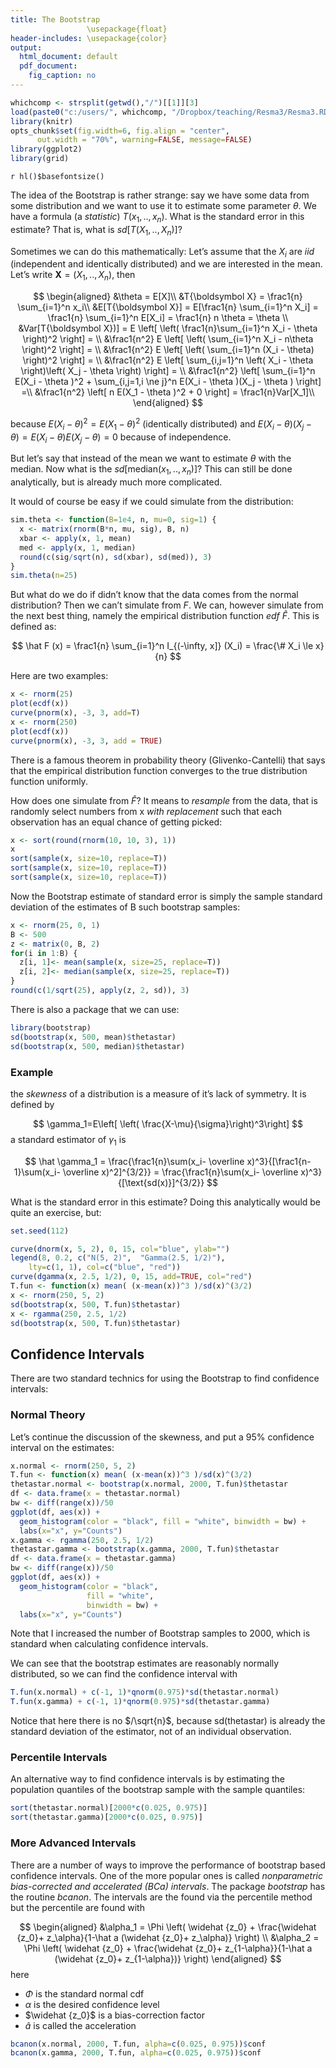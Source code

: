 ```yaml
---
title: The Bootstrap
                 \usepackage{float}
header-includes: \usepackage{color}
output:
  html_document: default
  pdf_document:
    fig_caption: no
---
```

<style>
table, th, td { text-align:right; }
th, td {padding: 10px;}
</style>

```r
whichcomp <- strsplit(getwd(),"/")[[1]][3]
load(paste0("c:/users/", whichcomp, "/Dropbox/teaching/Resma3/Resma3.RData"))
library(knitr)
opts_chunk$set(fig.width=6, fig.align = "center", 
      out.width = "70%", warning=FALSE, message=FALSE)
library(ggplot2)
library(grid)
```
`r hl()$basefontsize()`


The idea of the Bootstrap is rather strange: say we have some data from some distribution and we want to use it to estimate some parameter $\theta$. We have a formula (a *statistic*) $T(x_1, .. , x_n)$. What is the standard error in this estimate? That is, what is $sd[T(X_1, .. , X_n)]$?

Sometimes we can do this mathematically: Let's assume that the $X_i$ are *iid* (independent and identically distributed) and we are interested in the mean. Let's write ${\boldsymbol X}=(X_1, .. , X_n)$, then

$$
\begin{aligned}
&\theta    = E[X]\\
&T{\boldsymbol X}    = \frac1{n} \sum_{i=1}^n x_i\\
&E[T{\boldsymbol X}] = E[\frac1{n} \sum_{i=1}^n X_i] = \frac1{n} \sum_{i=1}^n E[X_i] = \frac1{n} n \theta = \theta \\
&Var[T{\boldsymbol X})]  = E \left[ \left( \frac1{n}\sum_{i=1}^n X_i - \theta \right)^2  \right] = \\
&\frac1{n^2} E \left[ \left( \sum_{i=1}^n X_i - n\theta \right)^2  \right] = \\
&\frac1{n^2} E \left[  \left(  \sum_{i=1}^n (X_i - \theta) \right)^2  \right] = \\
&\frac1{n^2} E \left[ \sum_{i,j=1}^n \left(  X_i - \theta \right)\left(  X_j - \theta \right)  \right] = \\
&\frac1{n^2} \left[ \sum_{i=1}^n E(X_i - \theta )^2 + \sum_{i,j=1,i \ne j}^n E(X_i - \theta )(X_j - \theta )  \right] =\\
&\frac1{n^2} \left[ n E(X_1 - \theta )^2 + 0  \right] = \frac1{n}Var[X_1]\\
\end{aligned}
$$

because $E(X_i - \theta )^2 =E(X_1 - \theta )^2$ (identically distributed) and $E(X_i - \theta )(X_j - \theta )=E(X_i - \theta )E(X_j - \theta )=0$ because of independence.

But let's say that instead of the mean we want to estimate $\theta$ with the median. Now what is the $sd[\text{median}(x_1,..,x_n)]$? This can still be done analytically, but is already much more complicated. 

It would of course be easy if we could simulate from the distribution:

```r
sim.theta <- function(B=1e4, n, mu=0, sig=1) {
  x <- matrix(rnorm(B*n, mu, sig), B, n)
  xbar <- apply(x, 1, mean)
  med <- apply(x, 1, median)
  round(c(sig/sqrt(n), sd(xbar), sd(med)), 3)
}
sim.theta(n=25)
```

But what do we do if didn't know that the data comes from the normal distribution? Then we can't simulate from $F$. We can, however simulate from the next best thing, namely the empirical distribution function *edf* $\hat F$. This is defined as:

$$
\hat F (x) = \frac1{n} \sum_{i=1}^n I_{(-\infty, x]} (X_i) = \frac{\#  X_i \le x}{n}
$$
 
 Here are two examples:
 
```r
x <- rnorm(25)
plot(ecdf(x))
curve(pnorm(x), -3, 3, add=T)
x <- rnorm(250)
plot(ecdf(x))
curve(pnorm(x), -3, 3, add = TRUE)
```
 
There is a famous theorem in probability theory (Glivenko-Cantelli) that says that the empirical distribution function converges to the true distribution function uniformly. 
 
How does one simulate from $\hat F$? It means to *resample* from the data, that is randomly select numbers from x *with replacement* such that each observation has an equal chance of getting picked:

```r
x <- sort(round(rnorm(10, 10, 3), 1))
x
sort(sample(x, size=10, replace=T))
sort(sample(x, size=10, replace=T))
sort(sample(x, size=10, replace=T))
```

Now the Bootstrap estimate of standard error is simply the sample standard deviation of the estimates of B such bootstrap samples:

```r
x <- rnorm(25, 0, 1)
B <- 500
z <- matrix(0, B, 2)
for(i in 1:B) {
  z[i, 1]<- mean(sample(x, size=25, replace=T))
  z[i, 2]<- median(sample(x, size=25, replace=T))
}
round(c(1/sqrt(25), apply(z, 2, sd)), 3)
```

There is also a package that we can use:

```r
library(bootstrap)
sd(bootstrap(x, 500, mean)$thetastar)
sd(bootstrap(x, 500, median)$thetastar)
```

### Example 

the *skewness* of a distribution is a measure of it's lack of symmetry. It is defined by

$$
\gamma_1=E\left[ \left( \frac{X-\mu}{\sigma}\right)^3\right]
$$
a standard estimator of $\gamma_1$ is

$$
\hat \gamma_1 = \frac{\frac1{n}\sum(x_i- \overline x)^3}{[\frac1{n-1}\sum(x_i- \overline x)^2]^{3/2}} = \frac{\frac1{n}\sum(x_i- \overline x)^3}{[\text{sd(x)}]^{3/2}}
$$

What is the standard error in this estimate? Doing this analytically would be quite an exercise, but:

```r
set.seed(112)
```


```r
curve(dnorm(x, 5, 2), 0, 15, col="blue", ylab="") 
legend(8, 0.2, c("N(5, 2)",  "Gamma(2.5, 1/2)"), 
    lty=c(1, 1), col=c("blue", "red"))
curve(dgamma(x, 2.5, 1/2), 0, 15, add=TRUE, col="red")
T.fun <- function(x) mean( (x-mean(x))^3 )/sd(x)^(3/2)
x <- rnorm(250, 5, 2)
sd(bootstrap(x, 500, T.fun)$thetastar)
x <- rgamma(250, 2.5, 1/2)
sd(bootstrap(x, 500, T.fun)$thetastar)
```

## Confidence Intervals

There are two standard technics for using the Bootstrap to find confidence intervals:

### Normal Theory

Let's continue the discussion of the skewness, and put a 95% confidence interval on the estimates:

```r
x.normal <- rnorm(250, 5, 2)
T.fun <- function(x) mean( (x-mean(x))^3 )/sd(x)^(3/2)
thetastar.normal <- bootstrap(x.normal, 2000, T.fun)$thetastar
df <- data.frame(x = thetastar.normal)
bw <- diff(range(x))/50
ggplot(df, aes(x)) +
  geom_histogram(color = "black", fill = "white", binwidth = bw) + 
  labs(x="x", y="Counts")
x.gamma <- rgamma(250, 2.5, 1/2)
thetastar.gamma <- bootstrap(x.gamma, 2000, T.fun)$thetastar
df <- data.frame(x = thetastar.gamma)
bw <- diff(range(x))/50
ggplot(df, aes(x)) +
  geom_histogram(color = "black", 
                 fill = "white", 
                 binwidth = bw) + 
  labs(x="x", y="Counts")
```

Note that I increased the number of Bootstrap samples to 2000, which is standard when calculating confidence intervals.

We can see that the bootstrap estimates are reasonably normally distributed, so we can find the confidence interval with

```r
T.fun(x.normal) + c(-1, 1)*qnorm(0.975)*sd(thetastar.normal)
T.fun(x.gamma) + c(-1, 1)*qnorm(0.975)*sd(thetastar.gamma)
```

Notice that here there is no $/\sqrt{n}$, because sd(thetastar) is already the standard deviation of the estimator, not of an individual observation.

### Percentile Intervals

An alternative way to find confidence intervals is by estimating the population  quantiles of the bootstrap sample with the sample quantiles:

```r
sort(thetastar.normal)[2000*c(0.025, 0.975)]
sort(thetastar.gamma)[2000*c(0.025, 0.975)]
```

### More Advanced Intervals

There are a number of ways to improve the performance of bootstrap based confidence intervals. One of the more popular ones is called *nonparametric bias-corrected and accelerated (BCa) intervals*. The package *bootstrap* has the routine *bcanon*. The intervals are the found via the percentile method but the percentile are found with

$$
\begin{aligned}
&\alpha_1 = \Phi \left( \widehat {z_0}  + \frac{\widehat {z_0}+ z_\alpha}{1-\hat a (\widehat {z_0}+ z_\alpha)} \right) \\
&\alpha_2 = \Phi \left( \widehat {z_0}  + \frac{\widehat {z_0}+ z_{1-\alpha}}{1-\hat a (\widehat {z_0}+ z_{1-\alpha})} \right)
\end{aligned}
$$
here

-  $\Phi$ is the standard normal cdf  
-  $\alpha$ is the desired confidence level  
-  $\widehat {z_0}$ is a bias-correction factor  
-  $\hat a$ is called the acceleration

```r
bcanon(x.normal, 2000, T.fun, alpha=c(0.025, 0.975))$conf
bcanon(x.gamma, 2000, T.fun, alpha=c(0.025, 0.975))$conf
```

